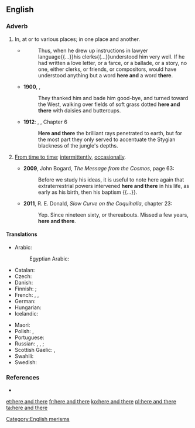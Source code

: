 ==English==

===Adverb===
{{head|en|adverb|head=[[here]] and [[there]]}}

# In, at or to various places; in one place and another.
#* {{RQ:WBsnt IvryGtP}}
#*: Thus, when he drew up instructions in lawyer language{{...}}his clerks{{...}}understood him very well. If he had written a love letter, or a farce, or a ballade, or a story, no one, either clerks, or friends, or compositors, would have understood anything but a word '''here and''' a word '''there'''.
#* '''1900''', {{w|L. Frank Baum}}, {{w|The Wonderful Wizard of Oz}}
#*: They thanked him and bade him good-bye, and turned toward the West, walking over fields of soft grass dotted '''here and there''' with daisies and buttercups.
#* '''1912''': {{w|Edgar Rice Burroughs}}, {{w|Tarzan of the Apes}}, Chapter 6
#*: '''Here and there''' the brilliant rays penetrated to earth, but for the most part they only served to accentuate the Stygian blackness of the jungle's depths.
# {{lb|en|uncommon}} [[from time to time|From time to time]]; [[intermittently]], [[occasionally]].
#* '''2009''', John Bogard, ''The Message from the Cosmos'', page 63: 
#*: Before we study his ideas, it is useful to note here again that extraterrestrial powers intervened '''here and there''' in his life, as early as his birth, then his baptism {{...}}.
#* '''2011''', R. E. Donald, ''Slow Curve on the Coquihalla'', chapter 23: 
#*: Yep. Since nineteen sixty, or thereabouts. Missed a few years, '''here and there'''.

====Translations====
{{trans-top|in one place and another}}
* Arabic: {{t|ar|هُنَا وَهُنَاكَ|tr=hunā wa-hunāka}}
*: Egyptian Arabic: {{t|arz|هنا وهناك|tr=hena we-hnak|sc=Arab}}
* Catalan: {{t|ca|ençà i enllà}}
* Czech: {{t|cs|sem tam}}
* Danish: {{t|da|her og der}}
* Finnish: {{t|fi|siellä täällä}} {{qualifier|in, at}}; {{t|fi|sinne tänne}} {{qualifier|to}}
* French: {{t+|fr|par-ci, par-là}}, {{t+|fr|çà et là}}, {{t+|fr|ici et là}}
* German: {{t+|de|hier und da}}
* Hungarian: {{t|hu|itt-ott}}
* Icelandic: {{t+|is|hér og þar}}
{{trans-mid}}
* Maori: {{t|mi|kōtiwhatiwha}}
* Polish: {{t|pl|tu i tam}}, {{t|pl|tam i sam}}
* Portuguese: {{t|pt|por todo lado}}
* Russian: {{t|ru|и там и тут}}, {{t|ru|там и сям}}, {{t|ru|тут и там}} {{qualifier|in, at}}; {{t+|ru|туда́-сюда́}} {{qualifier|to}}
* Scottish Gaelic: {{t|gd|an siud 's an seo}},  {{t|gd|thall 's a-bhos}}
* Swahili: {{t|sw|huko na huko}}
* Swedish: {{t+|sv|här och där}}
{{trans-bottom}}

{{trans-see|from time to time}}

===References===
* {{R:OneLook}}

[[Category:English merisms]]

[[et:here and there]]
[[fr:here and there]]
[[ko:here and there]]
[[pl:here and there]]
[[ta:here and there]]